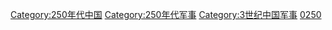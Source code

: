 [[Category:250年代中国|Category:250年代中国]]
[[Category:250年代军事|Category:250年代军事]]
[[Category:3世纪中国军事|Category:3世纪中国军事]]
[[Category:各年代中国军事|0250]]